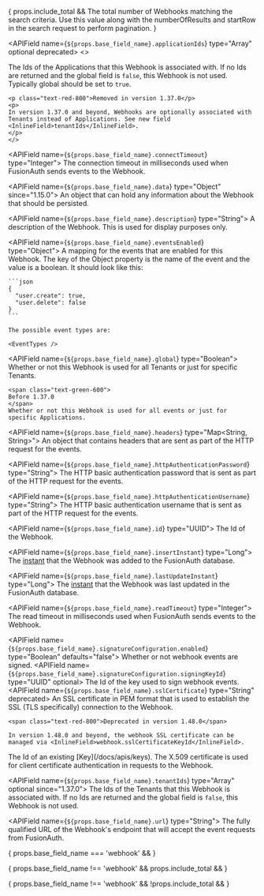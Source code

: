 
<APIBlock>

{ props.include_total &&
  <APIField name="total" type="Integer">
    The total number of Webhooks matching the search criteria. Use this value along with the <InlineField>numberOfResults</InlineField> and <InlineField>startRow</InlineField> in the search request to perform pagination.
  </APIField>
}

  <APIField name={`${props.base_field_name}.applicationIds`} type="Array<UUID>" optional deprecated>
    <>
    <p>
    The Ids of the Applications that this Webhook is associated with. If no Ids are returned and the <InlineField>global</InlineField> field is `false`, this Webhook is not used. Typically <InlineField>global</InlineField> should be set to `true`.
    </p>

    <p class="text-red-800">Removed in version 1.37.0</p>
    <p>
    In version 1.37.0 and beyond, Webhooks are optionally associated with Tenants instead of Applications. See new field <InlineField>tenantIds</InlineField>.
    </p>
    </>
  </APIField>

  <APIField name={`${props.base_field_name}.connectTimeout`} type="Integer">
    The connection timeout in milliseconds used when FusionAuth sends events to the Webhook.
  </APIField>

  <APIField name={`${props.base_field_name}.data`} type="Object" since="1.15.0">
    An object that can hold any information about the Webhook that should be persisted.
  </APIField>

  <APIField name={`${props.base_field_name}.description`} type="String">
    A description of the Webhook. This is used for display purposes only.
  </APIField>

  <APIField name={`${props.base_field_name}.eventsEnabled`} type="Object">
    A mapping for the events that are enabled for this Webhook. The key of the Object property is the name of the event and the value is a boolean. It should look like this:

    ```json
    {
      "user.create": true,
      "user.delete": false
    }
    ```

    The possible event types are:

    <EventTypes />
  </APIField>

  <APIField name={`${props.base_field_name}.global`} type="Boolean">
    Whether or not this Webhook is used for all Tenants or just for specific Tenants.

    <span class="text-green-600">
    Before 1.37.0
    </span>
    Whether or not this Webhook is used for all events or just for specific Applications.
  </APIField>

  <APIField name={`${props.base_field_name}.headers`} type="Map<String, String>">
    An object that contains headers that are sent as part of the HTTP request for the events.
  </APIField>

  <APIField name={`${props.base_field_name}.httpAuthenticationPassword`} type="String">
    The HTTP basic authentication password that is sent as part of the HTTP request for the events.
  </APIField>

  <APIField name={`${props.base_field_name}.httpAuthenticationUsername`} type="String">
    The HTTP basic authentication username that is sent as part of the HTTP request for the events.
  </APIField>

  <APIField name={`${props.base_field_name}.id`} type="UUID">
    The Id of the Webhook.
  </APIField>

  <APIField name={`${props.base_field_name}.insertInstant`} type="Long">
    The [instant](/docs/reference/data-types#instants) that the Webhook was added to the FusionAuth database.
  </APIField>

  <APIField name={`${props.base_field_name}.lastUpdateInstant`} type="Long">
    The [instant](/docs/reference/data-types#instants) that the Webhook was last updated in the FusionAuth database.
  </APIField>

  <APIField name={`${props.base_field_name}.readTimeout`} type="Integer">
    The read timeout in milliseconds used when FusionAuth sends events to the Webhook.
  </APIField>

  <APIField name={`${props.base_field_name}.signatureConfiguration.enabled`} type="Boolean" defaults="false">
    Whether or not webhook events are signed.
  </APIField>
  <APIField name={`${props.base_field_name}.signatureConfiguration.signingKeyId`} type="UUID" optional>
    The Id of the key used to sign webhook events.
  </APIField>
  <APIField name={`${props.base_field_name}.sslCertificate`} type="String" deprecated>
    An SSL certificate in PEM format that is used to establish the SSL (TLS specifically) connection to the Webhook.
    
    <span class="text-red-800">Deprecated in version 1.48.0</span>

    In version 1.48.0 and beyond, the webhook SSL certificate can be managed via <InlineField>webhook.sslCertificateKeyId</InlineField>.
  </APIField>
  <APIField name={`${props.base_field_name}.sslCertificateKeyId`} type="UUID" since="1.48.0">
    The Id of an existing [Key](/docs/apis/keys). The X.509 certificate is used for client certificate authentication in requests to the Webhook.
  </APIField>

  <APIField name={`${props.base_field_name}.tenantIds`} type="Array<UUID>" optional since="1.37.0">
    The Ids of the Tenants that this Webhook is associated with. If no Ids are returned and the <InlineField>global</InlineField> field is `false`, this Webhook is not used.
  </APIField>

  <APIField name={`${props.base_field_name}.url`} type="String">
    The fully qualified URL of the Webhook's endpoint that will accept the event requests from FusionAuth.
  </APIField>

{ props.base_field_name === 'webhook' &&
<JSON title="Example Response JSON for a Single Webhook" src="webhooks/response.json" />
}

{ props.base_field_name !== 'webhook' && props.include_total &&
<JSON title="Example Response JSON" src="webhooks/search-response.json" />
}

{ props.base_field_name !== 'webhook' && !props.include_total &&
<JSON title="Example Response JSON for all the Webhooks" src="webhooks/responses.json" />
}
</APIBlock>
